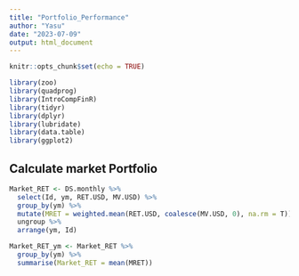```yaml
---
title: "Portfolio_Performance"
author: "Yasu"
date: "2023-07-09"
output: html_document
---
```


```r
knitr::opts_chunk$set(echo = TRUE)
```

```r
library(zoo)
library(quadprog)
library(IntroCompFinR)
library(tidyr)
library(dplyr)
library(lubridate)
library(data.table)
library(ggplot2)
```

## Calculate market Portfolio
```r
Market_RET <- DS.monthly %>% 
  select(Id, ym, RET.USD, MV.USD) %>% 
  group_by(ym) %>% 
  mutate(MRET = weighted.mean(RET.USD, coalesce(MV.USD, 0), na.rm = T)) %>% 
  ungroup %>% 
  arrange(ym, Id)

Market_RET_ym <- Market_RET %>% 
  group_by(ym) %>% 
  summarise(Market_RET = mean(MRET))
```

```r

```


